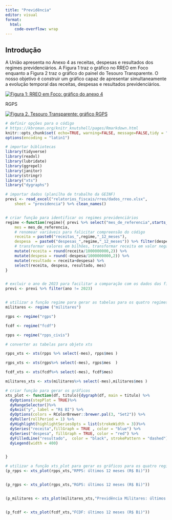 ```yaml
---
title: "Previdência"
editor: visual
format:
  html:
    code-overflow: wrap
---
```


## Introdução

A União apresenta no Anexo 4 as receitas, despesas e resultados dos regimes previdenciários. A Figura 1 traz o gráfico no RREO em Foco enquanto a Figura 2 traz o gráfico do painel do Tesouro Transparente. O nosso objetivo é construir um gráfico capaz de apresentar simultaneamente a evolução temporal das receitas, despesas e resultados previdenciários.

[![Figura 1: RREO em Foco: gráfico do anexo 4](images/anexo_4_previdencia.png)](https://sisweb.tesouro.gov.br/apex/f?p=2501:9::::9:P9_ID_PUBLICACAO:46900)

RGPS

[![Figura 2. Tesouro Transparente: gráfico RGPS](images/rgps.png)](https://www.tesourotransparente.gov.br/temas/contabilidade-e-custos/relatorios-contabeis-e-series-historicas-uniao)

```r
# definir opções para o código
# https://kbroman.org/knitr_knutshell/pages/Rmarkdown.html
knitr::opts_chunk$set( echo=TRUE, warning=FALSE, message=FALSE,tidy = "styler")
options(encoding = "latin1")
```

```r



# importar bibliotecas
library(tidyverse)
library(readxl)
library(lubridate)
library(ggrepel)
library(janitor)
library(stringr)
library("xts")
library("dygraphs")

# importar dados (planilha de trabalho da GEINF)
previ <- read_excel("relatorios_fiscais/rreo/dados_rreo.xlsx", 
    sheet = "previdencia") %>% clean_names()


# criar função para identificar os regimes previdenciários
regime <-function(regime){ previ %>% select("mes_de_referencia",starts_with(paste0("receitas_",regime,"_12_meses")),starts_with(paste0("despesas_",regime,"_12_meses")))%>% rename(
    mes = mes_de_referencia,
    # renomear variáveis para falicitar compreensão do código
    receita = paste0("receitas_",regime,"_12_meses"),
    despesa  = paste0("despesas_",regime,"_12_meses")) %>% filter(despesa > 0) %>% 
    # transformar valores em bilhões, transformar receita em valor negativo e calcular o resultado previdenciário
    mutate(receita = round(receita/1000000000,2)) %>% 
    mutate(despesa = round(-despesa/1000000000,2)) %>% 
    mutate(resultado = receita+despesa) %>% 
    select(receita, despesa, resultado, mes)
}


# excluir o ano de 2023 para facilitar a comparação com os dados das figuras 1 e 2
previ <- previ %>% filter(ano != 2023)


# utilizar a função regime para gerar as tabelas para os quatro regimes previdenciários
militares <- regime ("militares")

rgps <- regime("rgps")

fcdf <- regime("fcdf")

rpps <- regime("rpps_civis")

# converter as tabelas para objeto xts

rpps_xts <- xts(rpps %>% select(-mes), rpps$mes )

rgps_xts <- xts(rgps%>% select(-mes), rgps$mes  )

fcdf_xts <- xts(fcdf%>% select(-mes), fcdf$mes)

militares_xts <- xts(militares%>% select(-mes),militares$mes )

# criar função para gerar os gráficos
xts_plot <- function(df, titulo){dygraph(df, main = titulo) %>%
  dyOptions(stepPlot = TRUE)%>%
  dyRangeSelector()%>%
  dyAxis("y", label = "R$ BI") %>%
  dyOptions(colors = RColorBrewer::brewer.pal(3, "Set2")) %>%
  dyRoller(rollPeriod = 1) %>%
  dyHighlight(highlightSeriesOpts = list(strokeWidth = 3))%>%
  dySeries("receita",fillGraph = TRUE , color = "blue") %>%
  dySeries("despesa", fillGraph = TRUE, color = "red") %>%
  dyFilledLine("resultado",  color = "black", strokePattern = "dashed")%>%
  dyLegend(width = 400)


}

# utilizar a função xts_plot para gerar os gráficos para os quatro regimes previdenciários
(p_rpps <- xts_plot(rpps_xts,"RPPS: últimos 12 meses (R$ Bi)"))


(p_rgps <- xts_plot(rgps_xts,"RGPS: últimos 12 meses (R$ Bi)"))


(p_militares <- xts_plot(militares_xts,"Previdência Militares: últimos 12 meses (R$ Bi)"))


(p_fcdf <- xts_plot(fcdf_xts,"FCDF: últimos 12 meses (R$ Bi)"))
```
